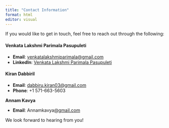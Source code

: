 ```yaml
---
title: "Contact Information"
format: html
editor: visual
---
```


If you would like to get in touch, feel free to reach out through the following:

#### Venkata Lakshmi Parimala Pasupuleti

-   **Email**: [venkatalakshmiparimala\@gmail.com](mailto:venkatalakshmiparimala@gmail.com)
-   **LinkedIn**: [Venkata Lakshmi Parimala Pasupuleti](https://www.linkedin.com/in/venkata-lakshmi-parimala-pasupuleti/)

#### Kiran Dabbiril

-   **Email**: [dabbiru.kiran03\@gmail.com](mailto:dabbiru.kiran03@gmail.com)
-   **Phone**: +1 571-663-5603

**Annam Kavya**

-   **Email**: Annamkavya[\@gmail.com](#0)

We look forward to hearing from you!
